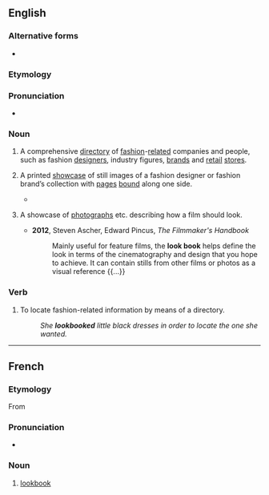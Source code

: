 {{also|look book}}
==English==

===Alternative forms===
* {{l|en|look book}}

===Etymology===
{{compound|en|look|book}}

===Pronunciation===
* {{IPA|en|/ˈlʊkbʊk/}}

===Noun===
{{en-noun}}

# {{lb|en|fashion|colloquial}} A comprehensive [[directory]] of [[fashion]]-[[related]] companies and people, such as fashion [[designer]]s, industry figures, [[brands]] and [[retail]] [[stores]].
# {{lb|en|fashion|colloquial}} A printed [[showcase]] of still images of a fashion designer or fashion brand’s collection with [[pages]] [[bound]] along one side.
#* {{quote-journal|en|date=June 11, 2009|author=Eric Wilson|title=Why Round Sunglasses? A Style Investigation|work=New York Times|url=http://www.nytimes.com/2009/06/11/fashion/11SUNGLASSES.html
|passage=A new line called Suno replicated the staging of Mr. Sidibé’s photographs for its '''lookbook''', right down to the checkerboard marble floor.}}
# {{lb|en|film}} A showcase of [[photograph]]s etc. describing how a film should look.
#* '''2012''', Steven Ascher, Edward Pincus, ''The Filmmaker's Handbook''
#*: Mainly useful for feature films, the '''look book''' helps define the look in terms of the cinematography and design that you hope to achieve. It can contain stills from other films or photos as a visual reference {{...}}

===Verb===
{{en-verb}}

# {{lb|en|fashion|colloquial}} To locate fashion-related information by means of a directory.
#: ''She '''lookbooked''' little black dresses in order to locate the one she wanted.''

----

==French==

===Etymology===
From {{etyl|en|fr}}

===Pronunciation===
* {{fr-IPA|loukbouk}}

===Noun===
{{fr-noun|m}}

# [[#English|lookbook]]